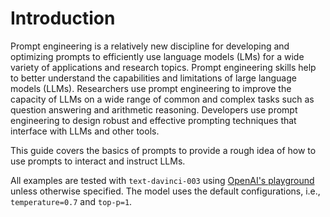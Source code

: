 # Introduction


Prompt engineering is a relatively new discipline for developing and optimizing prompts to efficiently use language models (LMs) for a wide variety of applications and research topics. Prompt engineering skills help to better understand the capabilities and limitations of large language models (LLMs). Researchers use prompt engineering to improve the capacity of LLMs on a wide range of common and complex tasks such as question answering and arithmetic reasoning. Developers use prompt engineering to design robust and effective prompting techniques that interface with LLMs and other tools.

This guide covers the basics of prompts to provide a rough idea of how to use prompts to interact and instruct LLMs. 

All examples are tested with `text-davinci-003` using [OpenAI's playground](https://platform.openai.com/playground) unless otherwise specified. The model uses the default configurations, i.e., `temperature=0.7` and `top-p=1`.

<ContentFileNames section="introduction" lang="ca"/>